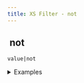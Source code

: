 ```yaml
---
title: XS Filter - not
---
```


## <img src="../assets/docuBadge (11).png" alt="" data-size="line"> not <a href="#xs-not" id="xs-not"></a>

`value|not`

<details>

<summary>Examples</summary>

```javascript
true|not       // Returns false
false|not      // Returns true
1|not          // Returns false

// Example of proper boolean condition in precondition
precondition if (`($value|not) == true`) {
  // ...
}

// Example with multiple filters
precondition if (`($input.email|ends_with:"@domain.com"|not) == true`) {
  // ...
}
```

</details>
